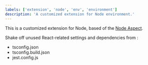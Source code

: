 ```yaml
---
labels: ['extension', 'node', 'env', 'environment']
description: 'A customized extension for Node environment.'
---
```


This is a customized extension for Node, based of the [Node Aspect](https://bit.dev/teambit/harmony/node).

Shake off unused React-related settings and dependencies from :
- tsconfig.json
- tsconfig.build.json 
- jest.config.js

